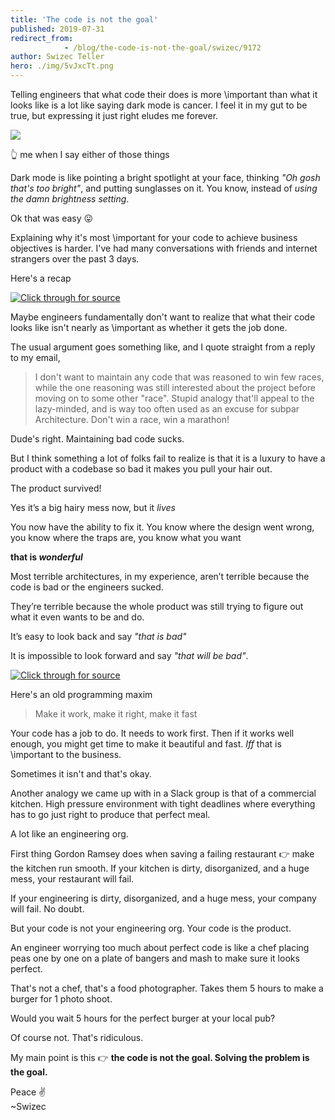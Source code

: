 ```yaml
---
title: 'The code is not the goal'
published: 2019-07-31
redirect_from: 
            - /blog/the-code-is-not-the-goal/swizec/9172
author: Swizec Teller
hero: ./img/5vJxcTt.png
---
```

Telling engineers that what code their does is more \\important than what it looks like is a lot like saying dark mode is cancer. I feel it in my gut to be true, but expressing it just right eludes me forever.





![](./img/5vJxcTt.png)



👆 me when I say either of those things



Dark mode is like pointing a bright spotlight at your face, thinking _"Oh gosh that's too bright"_, and putting sunglasses on it. You know, instead of _using the damn brightness setting_.



Ok that was easy 😛



Explaining why it's most \\important for your code to achieve business objectives is harder. I've had many conversations with friends and internet strangers over the past 3 days.



Here's a recap





[![Click through for source](./img/techletter.app-screenshot-1564588513671.png)](https://twitter.com/Swizec/status/1155897409332846592)





Maybe engineers fundamentally don't want to realize that what their code looks like isn't nearly as \\important as whether it gets the job done.



The usual argument goes something like, and I quote straight from a reply to my email,



> I don't want to maintain any code that was reasoned to win few races, while the one reasoning was still interested about the project before moving on to some other "race". Stupid analogy that'll appeal to the lazy-minded, and is way too often used as an excuse for subpar Architecture. Don't win a race, win a marathon!



Dude's right. Maintaining bad code sucks.



But I think something a lot of folks fail to realize is that it is a luxury to have a product with a codebase so bad it makes you pull your hair out.



The product survived!



Yes it’s a big hairy mess now, but it _lives_



You now have the ability to fix it. You know where the design went wrong, you know where the traps are, you know what you want



**that is _wonderful_**



Most terrible architectures, in my experience, aren’t terrible because the code is bad or the engineers sucked.



They’re terrible because the whole product was still trying to figure out what it even wants to be and do.



It’s easy to look back and say _"that is bad"_



It is impossible to look forward and say _"that will be bad"_.





[![Click through for source](./img/techletter.app-screenshot-1564588513763.png)](https://twitter.com/rkopac/status/1155927292440223745)





Here's an old programming maxim



> Make it work, make it right, make it fast



Your code has a job to do. It needs to work first. Then if it works well enough, you might get time to make it beautiful and fast. _Iff_ that is \\important to the business.



Sometimes it isn't and that's okay.



Another analogy we came up with in a Slack group is that of a commercial kitchen. High pressure environment with tight deadlines where everything has to go just right to produce that perfect meal.



A lot like an engineering org.



First thing Gordon Ramsey does when saving a failing restaurant 👉 make the kitchen run smooth. If your kitchen is dirty, disorganized, and a huge mess, your restaurant will fail.



If your engineering is dirty, disorganized, and a huge mess, your company will fail. No doubt.



But your code is not your engineering org. Your code is the product.



An engineer worrying too much about perfect code is like a chef placing peas one by one on a plate of bangers and mash to make sure it looks perfect.



That's not a chef, that's a food photographer. Takes them 5 hours to make a burger for 1 photo shoot.



Would you wait 5 hours for the perfect burger at your local pub?



Of course not. That's ridiculous.



My main point is this 👉 **the code is not the goal. Solving the problem is the goal.**



Peace ✌️  
~Swizec